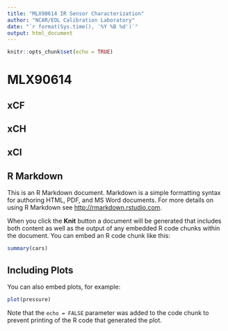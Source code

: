 ```yaml
---
title: "MLX90614 IR Sensor Characterization"
author: "NCAR/EOL Calibration Laboratory"
date: "`r format(Sys.time(), '%Y %B %d')`"
output: html_document
---
```


```r
knitr::opts_chunk$set(echo = TRUE)
```

# MLX90614

## xCF

## xCH

## xCI

## R Markdown

This is an R Markdown document. Markdown is a simple formatting syntax for authoring HTML, PDF, and MS Word documents. For more details on using R Markdown see <http://rmarkdown.rstudio.com>.

When you click the **Knit** button a document will be generated that includes both content as well as the output of any embedded R code chunks within the document. You can embed an R code chunk like this:

```r
summary(cars)
```

## Including Plots

You can also embed plots, for example:

```r
plot(pressure)
```

Note that the `echo = FALSE` parameter was added to the code chunk to prevent printing of the R code that generated the plot.
